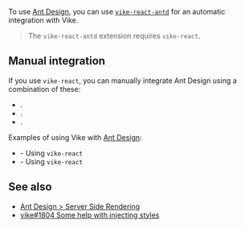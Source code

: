 
<CommunityNote />

To use [Ant Design](https://ant.design/), you can use [`vike-react-antd`](https://github.com/vikejs/vike-react/tree/main/packages/vike-react-antd) for an automatic integration with Vike.

> The `vike-react-antd` extension requires <Link href="/vike-react">`vike-react`</Link>.

## Manual integration

If you use <Link href="/vike-react">`vike-react`</Link>, you can manually integrate Ant Design using a combination of these:
- <Link href="/onBeforeRenderHtml" doNotInferSectionTitle />.
- <Link href="/Wrapper" doNotInferSectionTitle />.
- <Link href="/onAfterRenderHtml" doNotInferSectionTitle />.

Examples of using Vike with [Ant Design](https://ant.design):
 - <Example timestamp="2024.11" repo="phonzammi/vike-react-antd-example" /> - Using <Link href="/vike-react">`vike-react`</Link>
 - <Example timestamp="2024.08" repo="lewis-fidlers/vike-react-antd" /> - Using <Link href="/vike-react">`vike-react`</Link>

## See also

- [Ant Design > Server Side Rendering](https://ant.design/docs/react/server-side-rendering)
- [vike#1804 Some help with injecting styles](https://github.com/vikejs/vike/discussions/1804)